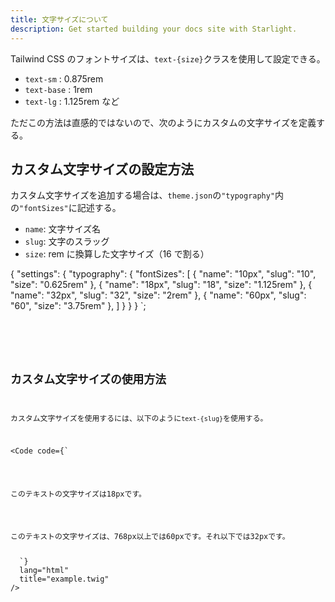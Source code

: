 ```yaml
---
title: 文字サイズについて
description: Get started building your docs site with Starlight.
---
```



Tailwind CSS のフォントサイズは、`text-{size}`クラスを使用して設定できる。

- `text-sm` : 0.875rem
- `text-base` : 1rem
- `text-lg` : 1.125rem など

ただこの方法は直感的ではないので、次のようにカスタムの文字サイズを定義する。

## カスタム文字サイズの設定方法

カスタム文字サイズを追加する場合は、`theme.json`の`"typography"`内の`"fontSizes"`に記述する。

- `name`: 文字サイズ名
- `slug`: 文字のスラッグ
- `size`: rem に換算した文字サイズ（16 で割る）

{
  "settings": {
    "typography": {
      "fontSizes": [
        {
          "name": "10px",
          "slug": "10",
          "size": "0.625rem"
        },
        {
          "name": "18px",
          "slug": "18",
          "size": "1.125rem"
        },
        {
          "name": "32px",
          "slug": "32",
          "size": "2rem"
        },
        {
          "name": "60px",
          "slug": "60",
          "size": "3.75rem"
        },
      ]
    }
  }
}
`;


<Code code={jsonCode} lang="json" title={fileName} />

<DevCaution />

## カスタム文字サイズの使用方法

カスタム文字サイズを使用するには、以下のように`text-{slug}`を使用する。

<Code
  code={`
  <p class="text-18">このテキストの文字サイズは18pxです。</p>
  <p class="text-32 md:text-60">このテキストの文字サイズは、768px以上では60pxです。それ以下では32pxです。</p>
  `}
  lang="html"
  title="example.twig"
/>
